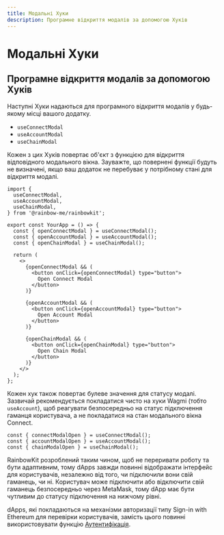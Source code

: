 ```yaml
---
title: Модальні Хуки
description: Програмне відкриття модалів за допомогою Хуків
---
```


# Модальні Хуки

## Програмне відкриття модалів за допомогою Хуків

Наступні Хуки надаються для програмного відкриття модалів у будь-якому місці вашого додатку.

-   `useConnectModal`
-   `useAccountModal`
-   `useChainModal`

Кожен з цих Хуків повертає об'єкт з функцією для відкриття відповідного модального вікна. Зауважте, що повернені функції будуть не визначені, якщо ваш додаток не перебуває у потрібному стані для відкриття модалі.

```tsx
import {
  useConnectModal,
  useAccountModal,
  useChainModal,
} from '@rainbow-me/rainbowkit';

export const YourApp = () => {
  const { openConnectModal } = useConnectModal();
  const { openAccountModal } = useAccountModal();
  const { openChainModal } = useChainModal();

  return (
    <>
      {openConnectModal && (
        <button onClick={openConnectModal} type="button">
          Open Connect Modal
        </button>
      )}

      {openAccountModal && (
        <button onClick={openAccountModal} type="button">
          Open Account Modal
        </button>
      )}

      {openChainModal && (
        <button onClick={openChainModal} type="button">
          Open Chain Modal
        </button>
      )}
    </>
  );
};
```

Кожен хук також повертає булеве значення для статусу модалі. Зазвичай рекомендується покладатися чисто на хуки Wagmi (тобто `useAccount`), щоб реагувати безпосередньо на статус підключення гаманця користувача, а не покладатися на стан модального вікна Connect.

```tsx
const { connectModalOpen } = useConnectModal();
const { accountModalOpen } = useAccountModal();
const { chainModalOpen } = useChainModal();
```

RainbowKit розроблений таким чином, щоб не переривати роботу та бути адаптивним, тому dApps завжди повинні відображати інтерфейс для користувачів, незалежно від того, чи підключили вони свій гаманець, чи ні. Користувач може підключити або відключити свій гаманець безпосередньо через MetaMask, тому dApp має бути чутливим до статусу підключення на нижчому рівні.

dApps, які покладаються на механізми авторизації типу Sign-in with Ethereum для перевірки користувачів, замість цього повинні використовувати функцію [Аутентифікація](/docs/authentication).
